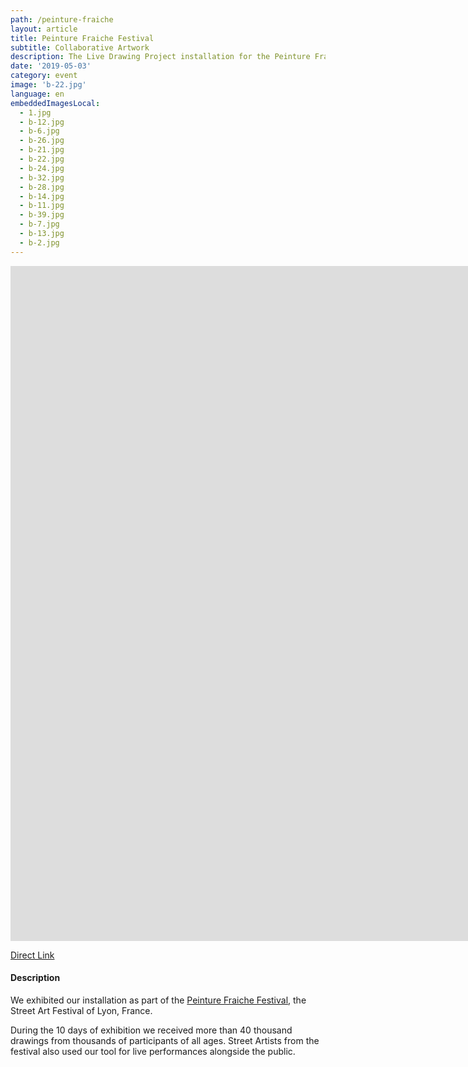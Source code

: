 ```yaml
---
path: /peinture-fraiche
layout: article
title: Peinture Fraiche Festival
subtitle: Collaborative Artwork
description: The Live Drawing Project installation for the Peinture Fraiche Festival 2019 in Lyon, collaborative artwork.
date: '2019-05-03'
category: event
image: 'b-22.jpg'
language: en
embeddedImagesLocal:
  - 1.jpg
  - b-12.jpg
  - b-6.jpg
  - b-26.jpg
  - b-21.jpg
  - b-22.jpg
  - b-24.jpg
  - b-32.jpg
  - b-28.jpg
  - b-14.jpg
  - b-11.jpg
  - b-39.jpg
  - b-7.jpg
  - b-13.jpg
  - b-2.jpg
---
```


<iframe
  src="https://player.vimeo.com/video/344490536"
  frameborder="0"
  allowfullscreen
  width="1920"
  height="1080"
></iframe>

[Direct Link](//vimeo.com/344490536)

#### Description

We exhibited our installation as part of the [Peinture Fraiche Festival](//peinturefraichefestival.fr), the Street Art Festival of Lyon, France.

During the 10 days of exhibition we received more than 40 thousand drawings from thousands of participants of all ages.
Street Artists from the festival also used our tool for live performances alongside the public.

<ImageGrid props={props} />
